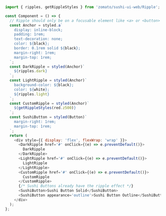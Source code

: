 
<Meta title='Ripple' component={RippleStory} />

<RippleStory />

```js
import { ripples, getRippleStyles } from 'zomato/sushi-ui-web/Ripple';

const Component = () => {
  // Ripple should only be on a focusable element like <a> or <button>
  const Anchor = styled.a`
    display: inline-block;
    padding: 1rem;
    text-decoration: none;
    color: ${black};
    border: 0.1rem solid ${black};
    margin-right: 1rem;
    margin-top: 1rem;
  `;
  const DarkRipple = styled(Anchor)`
    ${ripples.dark}
  `;
  const LightRipple = styled(Anchor)`
    background-color: ${black};
    color: ${white};
    ${ripples.light}
  `;
  const CustomRipple = styled(Anchor)`
    ${getRippleStyles(red.z500)}
  `;
  const SushiButton = styled(Button)`
    margin-right: 1rem;
    margin-top: 1rem;
  `;
  return (
    <div style={{ display: 'flex', flexWrap: 'wrap' }}>
      <DarkRipple href='#' onClick={(e) => e.preventDefault()}>
        DarkRipple
      </DarkRipple>
      <LightRipple href='#' onClick={(e) => e.preventDefault()}>
        LightRipple
      </LightRipple>
      <CustomRipple href='#' onClick={(e) => e.preventDefault()}>
        CustomRipple
      </CustomRipple>
      {/* Sushi Buttons already have the ripple effect */}
      <SushiButton>Sushi Button Solid</SushiButton>
      <SushiButton appearance='outline'>Sushi Button Outline</SushiButton>
    </div>
  );
};
```
